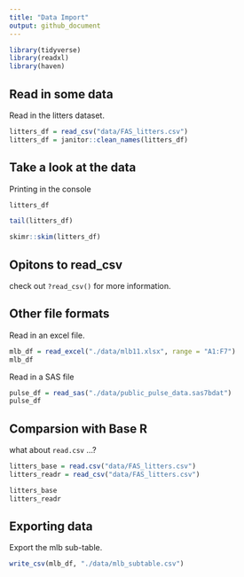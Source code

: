 ```yaml
---
title: "Data Import"
output: github_document
---
```


```r
library(tidyverse)
library(readxl)
library(haven)
```

## Read in some data

Read in the litters dataset.

```r
litters_df = read_csv("data/FAS_litters.csv")
litters_df = janitor::clean_names(litters_df)
```


## Take a look at the data

Printing in the console

```r
litters_df
```

```r
tail(litters_df)
```

```r
skimr::skim(litters_df)
```


## Opitons to read_csv

check out `?read_csv()` for more information. 

## Other file formats

Read in an excel file.

```r
mlb_df = read_excel("./data/mlb11.xlsx", range = "A1:F7")
mlb_df
```

Read in a SAS file

```r
pulse_df = read_sas("./data/public_pulse_data.sas7bdat")
pulse_df
```

## Comparsion with Base R

what about `read.csv` ...?

```r
litters_base = read.csv("data/FAS_litters.csv")
litters_readr = read_csv("data/FAS_litters.csv")

litters_base
litters_readr
```

## Exporting data

Export the mlb sub-table.

```r
write_csv(mlb_df, "./data/mlb_subtable.csv")
```




